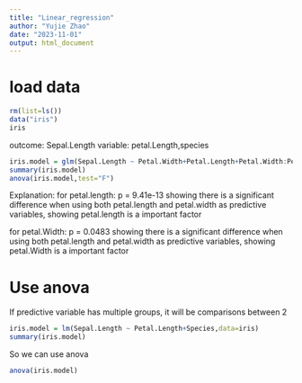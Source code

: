 ```yaml
---
title: "Linear_regression"
author: "Yujie Zhao"
date: "2023-11-01"
output: html_document
---
```


# load data
```r
rm(list=ls())
data("iris")
iris
```
outcome: Sepal.Length
variable: petal.Length,species

```r
iris.model = glm(Sepal.Length ~ Petal.Width+Petal.Length+Petal.Width:Petal.Length,data=iris)
summary(iris.model)
anova(iris.model,test="F")
```
Explanation:
for petal.length: p = 9.41e-13 showing there is a significant difference when using both petal.length and petal.width as predictive variables, showing petal.length is a important factor

for petal.Width: p = 0.0483 showing there is a significant difference when using both petal.length and petal.width as predictive variables, showing petal.Width is a important factor

# Use anova
If predictive variable has multiple groups, it will be comparisons between 2
```r
iris.model = lm(Sepal.Length ~ Petal.Length+Species,data=iris)
summary(iris.model)
```
So we can use anova
```r
anova(iris.model)
```



